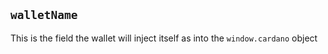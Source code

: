 
## `walletName`

This is the field the wallet will inject itself as into the `window.cardano` object

<InjectAsTable/>